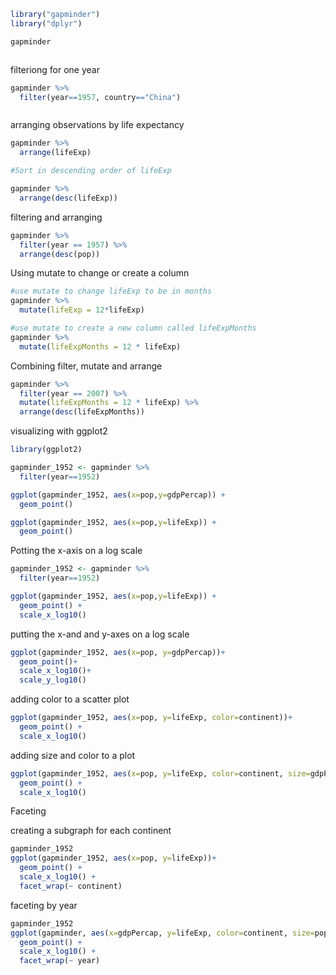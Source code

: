 ```r

library("gapminder")
library("dplyr")

gapminder



```
filteriong for one year

```r

gapminder %>%
  filter(year==1957, country=="China")



```

arranging observations by life expectancy
```r

gapminder %>%
  arrange(lifeExp)

#Sort in descending order of lifeExp

gapminder %>%
  arrange(desc(lifeExp))

```

filtering and arranging
```r

gapminder %>%
  filter(year == 1957) %>%
  arrange(desc(pop))

```
Using mutate to change or create a column

```r
#use mutate to change lifeExp to be in months
gapminder %>%
  mutate(lifeExp = 12*lifeExp)

#use mutate to create a new column called lifeExpMonths
gapminder %>%
  mutate(lifeExpMonths = 12 * lifeExp)

```
Combining filter, mutate and arrange

```r

gapminder %>%
  filter(year == 2007) %>%
  mutate(lifeExpMonths = 12 * lifeExp) %>%
  arrange(desc(lifeExpMonths))

```
visualizing with ggplot2
```r
library(ggplot2)

gapminder_1952 <- gapminder %>%
  filter(year==1952)

ggplot(gapminder_1952, aes(x=pop,y=gdpPercap)) +
  geom_point()

```

```r

ggplot(gapminder_1952, aes(x=pop,y=lifeExp)) +
  geom_point()

```

Potting the x-axis on a log scale
```r

gapminder_1952 <- gapminder %>%
  filter(year==1952)

ggplot(gapminder_1952, aes(x=pop,y=lifeExp)) +
  geom_point() +
  scale_x_log10()

```

putting the x-and and y-axes on a log scale
```r

ggplot(gapminder_1952, aes(x=pop, y=gdpPercap))+
  geom_point()+
  scale_x_log10()+
  scale_y_log10()

```

adding color to a scatter plot
```r

ggplot(gapminder_1952, aes(x=pop, y=lifeExp, color=continent))+
  geom_point() +
  scale_x_log10()

```

adding size and color to a plot

```r
ggplot(gapminder_1952, aes(x=pop, y=lifeExp, color=continent, size=gdpPercap))+
  geom_point() +
  scale_x_log10()

```
Faceting

creating a subgraph for each continent

```r
gapminder_1952
ggplot(gapminder_1952, aes(x=pop, y=lifeExp))+
  geom_point() +
  scale_x_log10() +
  facet_wrap(~ continent)

```

faceting by year

```r

gapminder_1952
ggplot(gapminder, aes(x=gdpPercap, y=lifeExp, color=continent, size=pop))+
  geom_point() +
  scale_x_log10() +
  facet_wrap(~ year)

```


